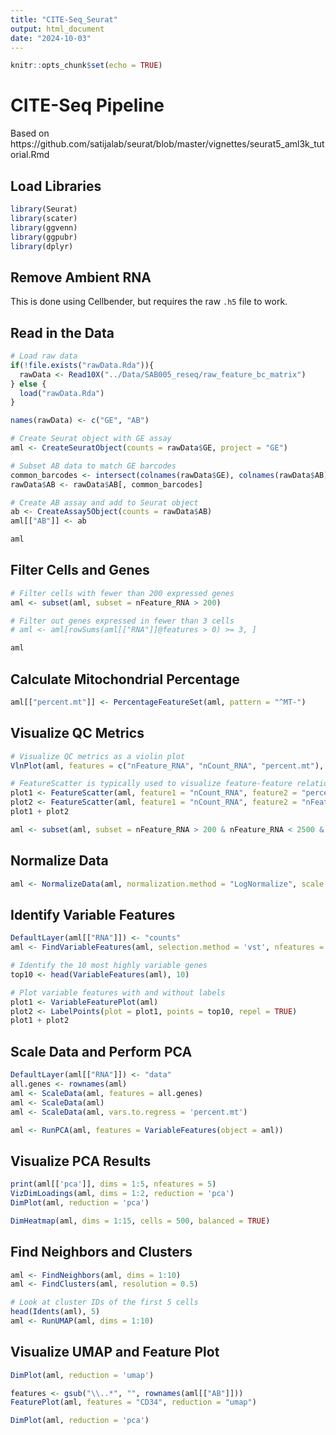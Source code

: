 ```yaml
---
title: "CITE-Seq_Seurat"
output: html_document
date: "2024-10-03"
---
```


```r
knitr::opts_chunk$set(echo = TRUE)
```

# CITE-Seq Pipeline

Based on https://github.com/satijalab/seurat/blob/master/vignettes/seurat5_aml3k_tutorial.Rmd

## Load Libraries

```r
library(Seurat)
library(scater)
library(ggvenn)
library(ggpubr)
library(dplyr)
```

## Remove Ambient RNA

This is done using Cellbender, but requires the raw `.h5` file to work.

## Read in the Data

```r
# Load raw data
if(!file.exists("rawData.Rda")){
  rawData <- Read10X("../Data/SAB005_reseq/raw_feature_bc_matrix")
} else {
  load("rawData.Rda")
}

names(rawData) <- c("GE", "AB")

# Create Seurat object with GE assay
aml <- CreateSeuratObject(counts = rawData$GE, project = "GE")

# Subset AB data to match GE barcodes
common_barcodes <- intersect(colnames(rawData$GE), colnames(rawData$AB))
rawData$AB <- rawData$AB[, common_barcodes]

# Create AB assay and add to Seurat object
ab <- CreateAssay5Object(counts = rawData$AB)
aml[["AB"]] <- ab

aml
```

## Filter Cells and Genes

```r
# Filter cells with fewer than 200 expressed genes
aml <- subset(aml, subset = nFeature_RNA > 200)

# Filter out genes expressed in fewer than 3 cells
# aml <- aml[rowSums(aml[["RNA"]]@features > 0) >= 3, ]

aml
```

## Calculate Mitochondrial Percentage

```r
aml[["percent.mt"]] <- PercentageFeatureSet(aml, pattern = "^MT-")
```

## Visualize QC Metrics

```r
# Visualize QC metrics as a violin plot
VlnPlot(aml, features = c("nFeature_RNA", "nCount_RNA", "percent.mt"), ncol = 3)

# FeatureScatter is typically used to visualize feature-feature relationships, but can be used for anything calculated by the object, i.e., columns in object metadata, PC scores, etc.
plot1 <- FeatureScatter(aml, feature1 = "nCount_RNA", feature2 = "percent.mt")
plot2 <- FeatureScatter(aml, feature1 = "nCount_RNA", feature2 = "nFeature_RNA") 
plot1 + plot2

aml <- subset(aml, subset = nFeature_RNA > 200 & nFeature_RNA < 2500 & percent.mt < 5)
```

## Normalize Data

```r
aml <- NormalizeData(aml, normalization.method = "LogNormalize", scale.factor = 1e4)
```

## Identify Variable Features

```r
DefaultLayer(aml[["RNA"]]) <- "counts"
aml <- FindVariableFeatures(aml, selection.method = 'vst', nfeatures = 2000)

# Identify the 10 most highly variable genes
top10 <- head(VariableFeatures(aml), 10)

# Plot variable features with and without labels
plot1 <- VariableFeaturePlot(aml)
plot2 <- LabelPoints(plot = plot1, points = top10, repel = TRUE)
plot1 + plot2
```

## Scale Data and Perform PCA

```r
DefaultLayer(aml[["RNA"]]) <- "data"
all.genes <- rownames(aml)
aml <- ScaleData(aml, features = all.genes)
aml <- ScaleData(aml)
aml <- ScaleData(aml, vars.to.regress = 'percent.mt')

aml <- RunPCA(aml, features = VariableFeatures(object = aml))
```

## Visualize PCA Results

```r
print(aml[['pca']], dims = 1:5, nfeatures = 5)
VizDimLoadings(aml, dims = 1:2, reduction = 'pca')
DimPlot(aml, reduction = 'pca')
```

```r
DimHeatmap(aml, dims = 1:15, cells = 500, balanced = TRUE)
```

## Find Neighbors and Clusters

```r
aml <- FindNeighbors(aml, dims = 1:10)
aml <- FindClusters(aml, resolution = 0.5)

# Look at cluster IDs of the first 5 cells
head(Idents(aml), 5)
aml <- RunUMAP(aml, dims = 1:10)
```

## Visualize UMAP and Feature Plot

```r
DimPlot(aml, reduction = 'umap')
```

```r
features <- gsub("\\..*", "", rownames(aml[["AB"]]))
FeaturePlot(aml, features = "CD34", reduction = "umap")
```

```r
DimPlot(aml, reduction = 'pca')
```

